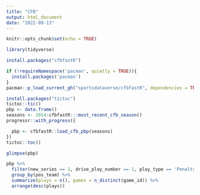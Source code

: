 ```yaml
---
title: "CFB"
output: html_document
date: "2022-09-13"
---
```


```r
knitr::opts_chunk$set(echo = TRUE)
```

```r
library(tidyverse)
```


```r
install.packages("cfbfastR")
```
```r
if (!requireNamespace('pacman', quietly = TRUE)){
  install.packages('pacman')
}
pacman::p_load_current_gh("sportsdataverse/cfbfastR", dependencies = TRUE, update = TRUE)
```
```r
install.packages("tictoc")
tictoc::tic()
pbp <- data.frame()
seasons <- 2014:cfbfastR:::most_recent_cfb_season()
progressr::with_progress({

  pbp <- cfbfastR::load_cfb_pbp(seasons)
})
tictoc::toc()
```

```r
glimpse(pbp)
```


```r
pbp %>%
  filter(new_series == 1, drive_play_number == 1, play_type == 'Penalty', down == 1) %>%
  group_by(pos_team) %>%
  summarize(plays = n(), games = n_distinct(game_id)) %>%
  arrange(desc(plays))
```

